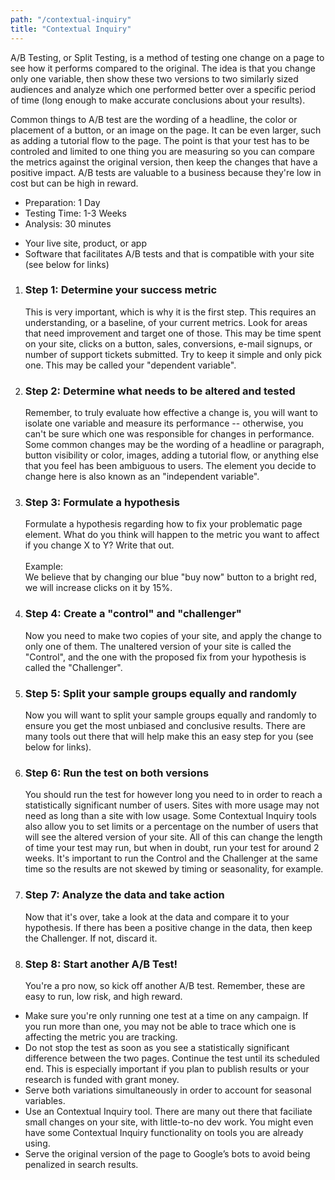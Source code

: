 ```yaml
---
path: "/contextual-inquiry"
title: "Contextual Inquiry"
---
```





<MethodLayout pageTitle={props.pageContext.frontmatter.title}>
  <SEO title={props.pageContext.frontmatter.title} />

  <MethodSectionWhatIs method={uxMethods.contextual_inquiry} title="What is a Contextual Inquiry?">
    <p>
      A/B Testing, or Split Testing, is a method of testing one change on a page
      to see how it performs compared to the original. The idea is that you
      change only one variable, then show these two versions to two similarly
      sized audiences and analyze which one performed better over a specific
      period of time (long enough to make accurate conclusions about your
      results).
    </p>
    <p>
      Common things to A/B test are the wording of a headline, the color or
      placement of a button, or an image on the page. It can be even larger,
      such as adding a tutorial flow to the page. The point is that your test
      has to be controled and limited to one thing you are measuring so you can
      compare the metrics against the original version, then keep the changes
      that have a positive impact. A/B tests are valuable to a business because
      they're low in cost but can be high in reward.
    </p>
  </MethodSectionWhatIs>

  <MethodSectionNeeds title="What do you need for a Contextual Inquiry?">
    <MethodSectionNeedsPartial type="time">
      <ul>
        <li>Preparation: 1 Day</li>
        <li>Testing Time: 1-3 Weeks</li>
        <li>Analysis: 30 minutes</li>
      </ul>
    </MethodSectionNeedsPartial>
    <MethodSectionNeedsPartial type="materials">
      <ul>
        <li>Your live site, product, or app</li>
        <li>
          Software that facilitates A/B tests and that is compatible with your
          site (see below for links)
        </li>
      </ul>
    </MethodSectionNeedsPartial>
  </MethodSectionNeeds>

  <MethodSectionSteps method={uxMethods.contextual_inquiry} title="How do you run a Contextual Inquiry?">
    <ol>
      <li>
        <h3>Step 1: Determine your success metric</h3>
        This is very important, which is why it is the first step. This requires an understanding, or a baseline, of your current metrics. Look for areas that need improvement and target one
        of those. This may be time spent on your site, clicks on a button, sales, conversions, e-mail signups, or number of support tickets submitted. Try to keep it simple and only pick one.
        This may be called your "dependent variable".
      </li>
      <li>
        <h3>Step 2: Determine what needs to be altered and tested</h3>
        Remember, to truly evaluate how effective a change is, you will want to isolate one variable and measure its performance -- otherwise, you can't be sure which one was responsible for
        changes in performance. Some common changes may be the wording of a headline or paragraph, button visibility or color, images, adding a tutorial flow, or anything else that you feel
        has been ambiguous to users. The element you decide to change here is also known as an "independent variable".
      </li>
      <li>
        <h3>Step 3: Formulate a hypothesis</h3>
        Formulate a hypothesis regarding how to fix your problematic page element. What do you think will happen to the metric you want to affect if you change X to Y? Write that out.
        <br />
        <br />
        Example:
        <br />
        We believe that by changing our blue "buy now" button to a bright red, we will increase clicks on it by 15%.
      </li>
      <li>
        <h3>Step 4: Create a "control" and "challenger"</h3>
        Now you need to make two copies of your site, and apply the change to only one of them. The unaltered version of your site is called the "Control", and the one with the proposed fix
        from your hypothesis is called the "Challenger".
      </li>
      <li>
        <h3>Step 5: Split your sample groups equally and randomly</h3>
        Now you will want to split your sample groups equally and randomly to ensure you get the most unbiased and conclusive results. There are many tools out there that will help make this
        an easy step for you (see below for links).
      </li>
      <li>
        <h3>Step 6: Run the test on both versions</h3>
        You should run the test for however long you need to in order to reach a statistically significant number of users. Sites with more usage may not need as long than a site with low
        usage. Some Contextual Inquiry tools also allow you to set limits or a percentage on the number of users that will see the altered version of your site. All of this can change the length of
        time your test may run, but when in doubt, run your test for around 2 weeks. It's important to run the Control and the Challenger at the same time so the results are not skewed by
        timing or seasonality, for example.
      </li>
      <li>
        <h3>Step 7: Analyze the data and take action</h3>
        Now that it's over, take a look at the data and compare it to your hypothesis. If there has been a positive change in the data, then keep the Challenger. If not, discard it.
      </li>
      <li>
        <h3>Step 8: Start another A/B Test!</h3>
        You're a pro now, so kick off another A/B test. Remember, these are easy to run, low risk, and high reward.
      </li>
    </ol>
  </MethodSectionSteps>

  <MethodSectionTips method={uxMethods.contextual_inquiry} title="Tips for a great Contextual Inquiry">
    <ul>
      <li>
        Make sure you're only running one test at a time on any campaign. If you run more than one, you may not be able to trace which one is affecting the metric you are tracking.
      </li>
      <li>
        Do not stop the test as soon as you see a statistically significant difference between the two pages. Continue the test until its scheduled end. This is especially important if you
        plan to publish results or your research is funded with grant money.
      </li>
      <li>
        Serve both variations simultaneously in order to account for seasonal variables.
      </li>
      <li>
        Use an Contextual Inquiry tool. There are many out there that faciliate small changes on your site, with little-to-no dev work. You might even have some Contextual Inquiry functionality on tools you
        are already using.
      </li>
      <li>
        Serve the original version of the page to Google’s bots to avoid being penalized in search results.
      </li>
    </ul>
  </MethodSectionTips>

  <MethodSectionResources method={uxMethods.contextual_inquiry}/>

</MethodLayout>
